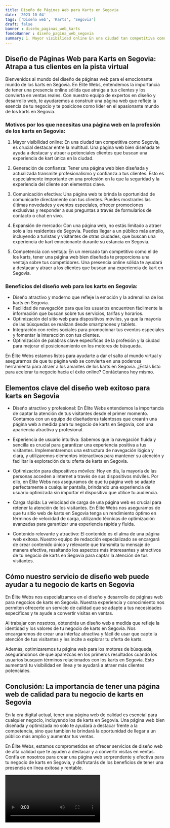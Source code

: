 ```yaml
---
title: Diseño de Páginas Web para Karts en Segovia
date: '2023-10-04'
tags: ['Diseño web', 'Karts', 'Segovia']
draft: false
banner : diseño_paginas_web_karts
fondoBanner : diseño_pagina_web_segovia
summary: 1. Mayor visibilidad online En una ciudad tan competitiva como Segovia, es crucial destacar entre la multitud. Una página web bien diseñada te ayuda a destacar y atraer a potenciales clientes que buscan una experiencia de kart única en la ciudad.
---
```


## Diseño de Páginas Web para Karts en Segovia: Atrapa a tus clientes en la pista virtual



Bienvenidos al mundo del diseño de páginas web para el emocionante mundo de los karts en Segovia. En Élite Webs, entendemos la importancia de tener una presencia online sólida que atraiga a tus clientes y los convierta en ventas reales. Con nuestro equipo de expertos en diseño y desarrollo web, te ayudaremos a construir una página web que refleje la esencia de tu negocio y te posicione como líder en el apasionante mundo de los karts en Segovia.

### Motivos por los que necesitas una página web en la profesión de los karts en Segovia:

1. Mayor visibilidad online: En una ciudad tan competitiva como Segovia, es crucial destacar entre la multitud. Una página web bien diseñada te ayuda a destacar y atraer a potenciales clientes que buscan una experiencia de kart única en la ciudad.

2. Generación de confianza: Tener una página web bien diseñada y actualizada transmite profesionalismo y confianza a tus clientes. Esto es especialmente importante en una profesión en la que la seguridad y la experiencia del cliente son elementos clave.

3. Comunicación efectiva: Una página web te brinda la oportunidad de comunicarte directamente con tus clientes. Puedes mostrarles las últimas novedades y eventos especiales, ofrecer promociones exclusivas y responder a sus preguntas a través de formularios de contacto o chat en vivo.

4. Expansión de mercado: Con una página web, no estás limitado a atraer solo a los residentes de Segovia. Puedes llegar a un público más amplio, incluyendo a turistas y visitantes de otras ciudades, que buscan una experiencia de kart emocionante durante su estancia en Segovia.

5. Competencia con ventaja: En un mercado tan competitivo como el de los karts, tener una página web bien diseñada te proporciona una ventaja sobre tus competidores. Una presencia online sólida te ayudará a destacar y atraer a los clientes que buscan una experiencia de kart en Segovia.

### Beneficios del diseño web para los karts en Segovia:

- Diseño atractivo y moderno que refleje la emoción y la adrenalina de los karts en Segovia.
- Facilidad de navegación para que los usuarios encuentren fácilmente la información que buscan sobre tus servicios, tarifas y horarios.
- Optimización del sitio web para dispositivos móviles, ya que la mayoría de las búsquedas se realizan desde smartphones y tablets.
- Integración con redes sociales para promocionar tus eventos especiales y fomentar la interacción con tus clientes.
- Optimización de palabras clave específicas de la profesión y la ciudad para mejorar el posicionamiento en los motores de búsqueda.

En Élite Webs estamos listos para ayudarte a dar el salto al mundo virtual y asegurarnos de que tu página web se convierta en una poderosa herramienta para atraer a los amantes de los karts en Segovia. ¿Estás listo para acelerar tu negocio hacia el éxito online? Contáctanos hoy mismo.

<GifSeo />

<Cta />

## Elementos clave del diseño web exitoso para karts en Segovia

- Diseño atractivo y profesional: En Élite Webs entendemos la importancia de captar la atención de tus visitantes desde el primer momento. Contamos con un equipo de diseñadores talentosos que crearán una página web a medida para tu negocio de karts en Segovia, con una apariencia atractiva y profesional.

- Experiencia de usuario intuitiva: Sabemos que la navegación fluída y sencilla es crucial para garantizar una experiencia positiva a tus visitantes. Implementaremos una estructura de navegación lógica y clara, y utilizaremos elementos interactivos para mantener su atención y facilitar la exploración de tu oferta de karts en Segovia.

- Optimización para dispositivos móviles: Hoy en día, la mayoría de las personas acceden a internet a través de sus dispositivos móviles. Por ello, en Élite Webs nos aseguramos de que tu página web se adapte perfectamente a cualquier pantalla, brindando una experiencia de usuario optimizada sin importar el dispositivo que utilice tu audiencia.

- Carga rápida: La velocidad de carga de una página web es crucial para retener la atención de los visitantes. En Élite Webs nos aseguramos de que tu sitio web de karts en Segovia tenga un rendimiento óptimo en términos de velocidad de carga, utilizando técnicas de optimización avanzadas para garantizar una experiencia rápida y fluida.

- Contenido relevante y atractivo: El contenido es el alma de una página web exitosa. Nuestro equipo de redacción especializado se encargará de crear contenido único y relevante que transmita tu mensaje de manera efectiva, resaltando los aspectos más interesantes y atractivos de tu negocio de karts en Segovia para captar la atención de tus visitantes.

## Cómo nuestro servicio de diseño web puede ayudar a tu negocio de karts en Segovia

En Élite Webs nos especializamos en el diseño y desarrollo de páginas web para negocios de karts en Segovia. Nuestra experiencia y conocimiento nos permiten ofrecerte un servicio de calidad que se adapte a tus necesidades específicas y te ayude a convertir visitas en ventas.

Al trabajar con nosotros, obtendrás un diseño web a medida que refleje la identidad y los valores de tu negocio de karts en Segovia. Nos encargaremos de crear una interfaz atractiva y fácil de usar que capte la atención de tus visitantes y les incite a explorar tu oferta de karts.

Además, optimizaremos tu página web para los motores de búsqueda, asegurándonos de que aparezcas en los primeros resultados cuando los usuarios busquen términos relacionados con los karts en Segovia. Esto aumentará tu visibilidad en línea y te ayudará a atraer más clientes potenciales.

## Conclusión: La importancia de tener una página web de calidad para tu negocio de karts en Segovia

En la era digital actual, tener una página web de calidad es esencial para cualquier negocio, incluyendo los de karts en Segovia. Una página web bien diseñada y optimizada no solo te ayudará a destacar frente a la competencia, sino que también te brindará la oportunidad de llegar a un público más amplio y aumentar tus ventas.

En Élite Webs, estamos comprometidos en ofrecer servicios de diseño web de alta calidad que te ayuden a destacar y a convertir visitas en ventas. Confía en nosotros para crear una página web sorprendente y efectiva para tu negocio de karts en Segovia, y disfrutarás de los beneficios de tener una presencia en línea exitosa y rentable.

<Video />

<CtaBot job='Karts' city='Segovia'/>

<Gmaps query='Segovia+españa+maps' />